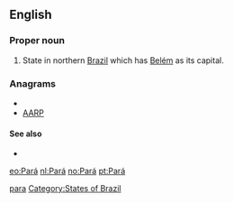 {{also|para|pară|pára}}
==English==

===Proper noun===
{{en-proper noun}}

# State in northern [[Brazil]] which has [[Belém]] as its capital.

===Anagrams===
* {{alphagram|aapr}}
* [[AARP#English|AARP]]

====See also====
* {{pedialite}}

[[Category:English terms spelled with Á|para]]
[[Category:States of Brazil]]

[[eo:Pará]]
[[nl:Pará]]
[[no:Pará]]
[[pt:Pará]]